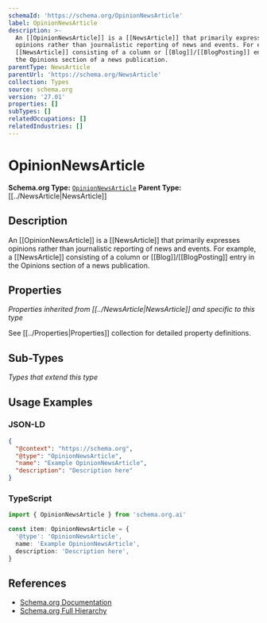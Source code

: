 ```yaml
---
schemaId: 'https://schema.org/OpinionNewsArticle'
label: OpinionNewsArticle
description: >-
  An [[OpinionNewsArticle]] is a [[NewsArticle]] that primarily expresses
  opinions rather than journalistic reporting of news and events. For example, a
  [[NewsArticle]] consisting of a column or [[Blog]]/[[BlogPosting]] entry in
  the Opinions section of a news publication.
parentType: NewsArticle
parentUrl: 'https://schema.org/NewsArticle'
collection: Types
source: schema.org
version: '27.01'
properties: []
subTypes: []
relatedOccupations: []
relatedIndustries: []
---
```

# OpinionNewsArticle

**Schema.org Type:** [`OpinionNewsArticle`](https://schema.org/OpinionNewsArticle)
**Parent Type:** [[../NewsArticle|NewsArticle]]

## Description

An [[OpinionNewsArticle]] is a [[NewsArticle]] that primarily expresses opinions rather than journalistic reporting of news and events. For example, a [[NewsArticle]] consisting of a column or [[Blog]]/[[BlogPosting]] entry in the Opinions section of a news publication.

## Properties

*Properties inherited from [[../NewsArticle|NewsArticle]] and specific to this type*

See [[../Properties|Properties]] collection for detailed property definitions.

## Sub-Types

*Types that extend this type*

## Usage Examples

### JSON-LD

```json
{
  "@context": "https://schema.org",
  "@type": "OpinionNewsArticle",
  "name": "Example OpinionNewsArticle",
  "description": "Description here"
}
```

### TypeScript

```typescript
import { OpinionNewsArticle } from 'schema.org.ai'

const item: OpinionNewsArticle = {
  '@type': 'OpinionNewsArticle',
  name: 'Example OpinionNewsArticle',
  description: 'Description here',
}
```

## References

- [Schema.org Documentation](https://schema.org/OpinionNewsArticle)
- [Schema.org Full Hierarchy](https://schema.org/docs/full.html)
